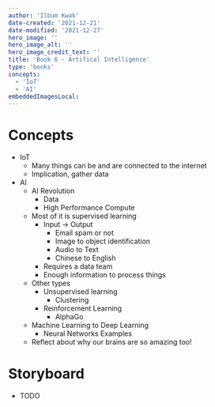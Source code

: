 ```yaml
---
author: 'Ilbum Kwak'
date-created: '2021-12-21'
date-modified: '2021-12-27'
hero_image: ''
hero_image_alt: ''
hero_image_credit_text: ''
title: 'Book 6 - Artifical Intelligence'
type: 'books'
concepts:
  - 'IoT'
  - 'AI'
embeddedImagesLocal:
---
```



# Concepts

- IoT
  - Many things can be and are connected to the internet
  - Implication, gather data
- AI
  - AI Revolution
    - Data
    - High Performance Compute
  - Most of it is supervised learning
    - Input → Output
      - Email spam or not
      - Image to object identification
      - Audio to Text
      - Chinese to English
    - Requires a data team
    - Enough information to process things
  - Other types
    - Unsupervised learning
      - Clustering
    - Reinforcement Learning
      - AlphaGo
  - Machine Learning to Deep Learning
    - Neural Networks Examples
  - Reflect about why our brains are so amazing too!

# Storyboard

- TODO

